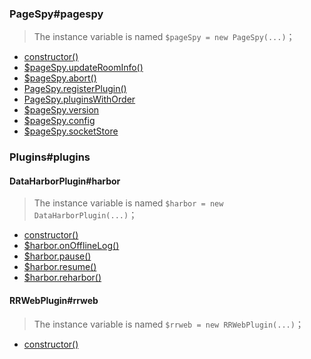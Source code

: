 ### PageSpy#pagespy

> The instance variable is named `$pageSpy = new PageSpy(...)`；

- [constructor()](./pagespy#constructor)
- [$pageSpy.updateRoomInfo()](./pagespy#updateRoomInfo)
- [$pageSpy.abort()](./pagespy#abort)
- [PageSpy.registerPlugin()](./pagespy#registerPlugin)
- [PageSpy.pluginsWithOrder](./pagespy#pluginsWithOrder)
- [$pageSpy.version](./pagespy#version)
- [$pageSpy.config](./pagespy#config)
- [$pageSpy.socketStore](./pagespy#socketStore)

### Plugins#plugins

#### DataHarborPlugin#harbor

> The instance variable is named `$harbor = new DataHarborPlugin(...)`；

- [constructor()](./data-harbor#constructor)
- [$harbor.onOfflineLog()](./data-harbor#onOfflineLog)
- [$harbor.pause()](./data-harbor#pause)
- [$harbor.resume()](./data-harbor#resume)
- [$harbor.reharbor()](./data-harbor#reharbor)

#### RRWebPlugin#rrweb

> The instance variable is named `$rrweb = new RRWebPlugin(...)`；

- [constructor()](./rrweb#constructor)